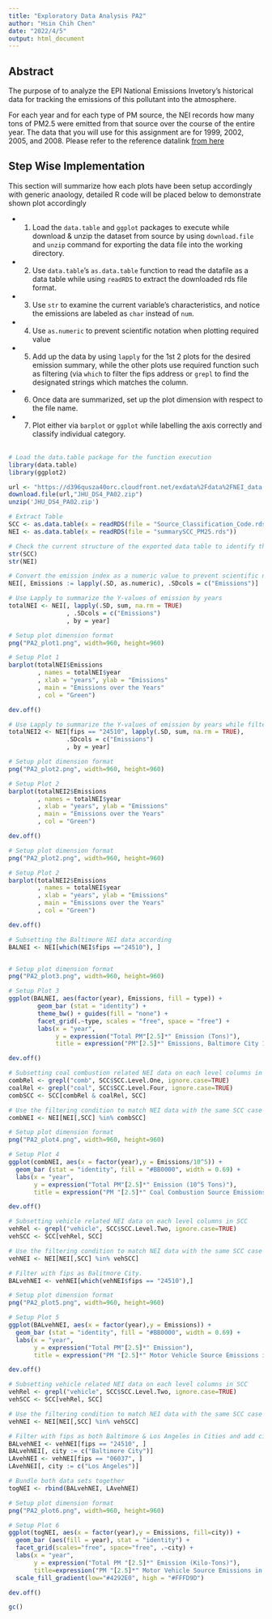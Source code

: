 ```yaml
---
title: "Exploratory Data Analysis PA2"
author: "Hsin Chih Chen"
date: "2022/4/5"
output: html_document
---
```


## Abstract

The purpose of to analyze the EPI National Emissions Invetory's historical data for tracking the emissions of this pollutant into the atmosphere. </br>

For each year and for each type of PM source, the NEI records how many tons of PM2.5 were emitted from that source over the course of the entire year. The data that you will use for this assignment are for 1999, 2002, 2005, and 2008. Please refer to the reference datalink [from here](https://d396qusza40orc.cloudfront.net/exdata%2Fdata%2FNEI_data.zip) </br>

## Step Wise Implementation

This section will summarize how each plots have been setup accordingly with generic anaology, detailed R code will be placed below to demonstrate shown plot accordingly </br>

- 1. Load the `data.table` and `ggplot` packages to execute while download & unzip the dataset from source by using `download.file` and `unzip` command for exporting the data file into the working directory. </br>
- 2. Use `data.table`'s `as.data.table` function to read the datafile  as a data table while using `readRDS` to extract the downloaded rds file format. </br>
- 3. Use `str` to examine the current variable's characteristics, and notice the emissions are labeled as `char` instead of `num`. </br>
- 4. Use `as.numeric` to prevent scientific notation when plotting required value </br>
- 5. Add up the data by using `lapply` for the 1st 2 plots for the desired emission summary, while the other plots use required function such as filtering (via `which` to filter the fips address or `grepl` to find the designated strings which matches the column. </br>
- 6. Once data are summarized, set up the plot dimension with respect to the file name. </br>
- 7. Plot either via `barplot` or `ggplot` while labelling the axis correctly and classify individual category. </br>
</br>

```R
# Load the data.table package for the function execution
library(data.table)
library(ggplot2)

url <- "https://d396qusza40orc.cloudfront.net/exdata%2Fdata%2FNEI_data.zip"
download.file(url,"JHU_DS4_PA02.zip")
unzip('JHU_DS4_PA02.zip')

# Extract Table
SCC <- as.data.table(x = readRDS(file = "Source_Classification_Code.rds"))
NEI <- as.data.table(x = readRDS(file = "summarySCC_PM25.rds"))

# Check the current structure of the exported data table to identify the variable characteristics
str(SCC)
str(NEI)

# Convert the emission index as a numeric value to prevent scientific notation.
NEI[, Emissions := lapply(.SD, as.numeric), .SDcols = c("Emissions")]
```

```R
# Use Lapply to summarize the Y-values of emission by years
totalNEI <- NEI[, lapply(.SD, sum, na.rm = TRUE)
                , .SDcols = c("Emissions")
                , by = year]

# Setup plot dimension format
png("PA2_plot1.png", width=960, height=960)

# Setup Plot 1
barplot(totalNEI$Emissions
        , names = totalNEI$year
        , xlab = "years", ylab = "Emissions"
        , main = "Emissions over the Years"
        , col = "Green")

dev.off()
```

```R
# Use Lapply to summarize the Y-values of emission by years while filter the place in fips as Baltimore City, MD
totalNEI2 <- NEI[fips == "24510", lapply(.SD, sum, na.rm = TRUE), 
                .SDcols = c("Emissions")
                , by = year]

# Setup plot dimension format
png("PA2_plot2.png", width=960, height=960)

# Setup Plot 2
barplot(totalNEI2$Emissions
        , names = totalNEI$year
        , xlab = "years", ylab = "Emissions"
        , main = "Emissions over the Years"
        , col = "Green")

dev.off()

# Setup plot dimension format
png("PA2_plot2.png", width=960, height=960)

# Setup Plot 2
barplot(totalNEI2$Emissions
        , names = totalNEI$year
        , xlab = "years", ylab = "Emissions"
        , main = "Emissions over the Years"
        , col = "Green")

dev.off()
```

```R
# Subsetting the Baltimore NEI data according
BALNEI <- NEI[which(NEI$fips =="24510"), ]


# Setup plot dimension format
png("PA2_plot3.png", width=960, height=960)

# Setup Plot 3
ggplot(BALNEI, aes(factor(year), Emissions, fill = type)) +
        geom_bar (stat = "identity") +
        theme_bw() + guides(fill = "none") +
        facet_grid(.~type, scales = "free", space = "free") +
        labs(x = "year", 
             y = expression("Total PM"[2.5]*" Emission (Tons)"),
             title = expression("PM"[2.5]*" Emissions, Baltimore City 1999-2008 by Source Type"))

dev.off()
```

```R
# Subsetting coal combustion related NEI data on each level columns in SCC
combRel <- grepl("comb", SCC$SCC.Level.One, ignore.case=TRUE)
coalRel <- grepl("coal", SCC$SCC.Level.Four, ignore.case=TRUE)
combSCC <- SCC[combRel & coalRel, SCC]

# Use the filtering condition to match NEI data with the same SCC case number
combNEI <- NEI[NEI[,SCC] %in% combSCC]

# Setup plot dimension format
png("PA2_plot4.png", width=960, height=960)

# Setup Plot 4
ggplot(combNEI, aes(x = factor(year),y = Emissions/10^5)) +
  geom_bar (stat = "identity", fill = "#BB0000", width = 0.69) +
  labs(x = "year", 
       y = expression("Total PM"[2.5]*" Emission (10^5 Tons)"),
       title = expression("PM "[2.5]*" Coal Combustion Source Emissions Across US from 1999-2008")) 

dev.off()
```

```R
# Subsetting vehicle related NEI data on each level columns in SCC
vehRel <- grepl("vehicle", SCC$SCC.Level.Two, ignore.case=TRUE)
vehSCC <- SCC[vehRel, SCC]

# Use the filtering condition to match NEI data with the same SCC case number
vehNEI <- NEI[NEI[,SCC] %in% vehSCC]

# Filter with fips as Balitmore City.
BALvehNEI <- vehNEI[which(vehNEI$fips == "24510"),]

# Setup plot dimension format
png("PA2_plot5.png", width=960, height=960)

# Setup Plot 5
ggplot(BALvehNEI, aes(x = factor(year),y = Emissions)) +
  geom_bar (stat = "identity", fill = "#BB0000", width = 0.69) +
  labs(x = "year", 
       y = expression("Total PM"[2.5]*" Emission"),
       title = expression("PM "[2.5]*" Motor Vehicle Source Emissions in Baltimore from 1999-2008"))

dev.off()
```

```R
# Subsetting vehicle related NEI data on each level columns in SCC
vehRel <- grepl("vehicle", SCC$SCC.Level.Two, ignore.case=TRUE)
vehSCC <- SCC[vehRel, SCC]

# Use the filtering condition to match NEI data with the same SCC case number
vehNEI <- NEI[NEI[,SCC] %in% vehSCC]

# Filter with fips as both Baltimore & Los Angeles in Cities and add city names respectively.
BALvehNEI <- vehNEI[fips == "24510", ]
BALvehNEI[, city := c("Baltimore City")]
LAvehNEI <- vehNEI[fips == "06037", ]
LAvehNEI[, city := c("Los Angeles")]

# Bundle both data sets together
togNEI <- rbind(BALvehNEI, LAvehNEI)

# Setup plot dimension format
png("PA2_plot6.png", width=960, height=960)

# Setup Plot 6
ggplot(togNEI, aes(x = factor(year),y = Emissions, fill=city)) +
  geom_bar (aes(fill = year), stat = "identity") +
  facet_grid(scales="free", space="free", .~city) +
  labs(x = "year", 
       y = expression("Total PM "[2.5]*" Emission (Kilo-Tons)"),
       title=expression("PM "[2.5]*" Motor Vehicle Source Emissions in Baltimore & LA, 1999-2008")) + 
  scale_fill_gradient(low="#4292E0", high = "#FFFD9D")

dev.off()

gc()
```

